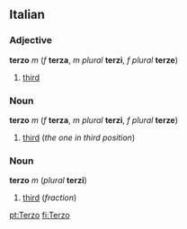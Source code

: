 ==Italian==
===Adjective===
'''terzo''' ''m'' (''f'' '''terza''', ''m plural'' '''terzi''', ''f plural'' '''terze''')

#[[third]]

===Noun===
'''terzo''' ''m'' (''f'' '''terza''', ''m plural'' '''terzi''', ''f plural'' '''terze''')

#[[third]] (''the one in third position'')

===Noun===
'''terzo''' ''m'' (''plural'' '''terzi''')

#[[third]] (''fraction'')

[[pt:Terzo]]
[[fi:Terzo]]